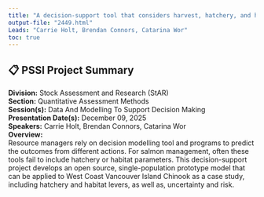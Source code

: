 ```yaml
---
title: "A decision-support tool that considers harvest, hatchery, and habitat management levers to support implementation of the Fisheries Act for Pacific salmon"
output-file: "2449.html"
Leads: "Carrie Holt, Brendan Connors, Catarina Wor"
toc: true
---
```


## 📋 PSSI Project Summary

**Division:** Stock Assessment and Research (StAR)  
**Section:** Quantitative Assessment Methods  
**Session(s):** Data And Modelling To Support Decision Making  
**Presentation Date(s):** December 09, 2025  
**Speakers:** Carrie Holt, Brendan Connors, Catarina Wor  
**Overview:**  
Resource managers rely on decision modelling tool and programs to predict the outcomes from different actions. For salmon management, often these tools fail to include hatchery or habitat parameters. This decision-support project develops an open source, single-population prototype model that can be applied to West Coast Vancouver Island Chinook as a case study, including hatchery and habitat levers, as well as, uncertainty and risk.   

